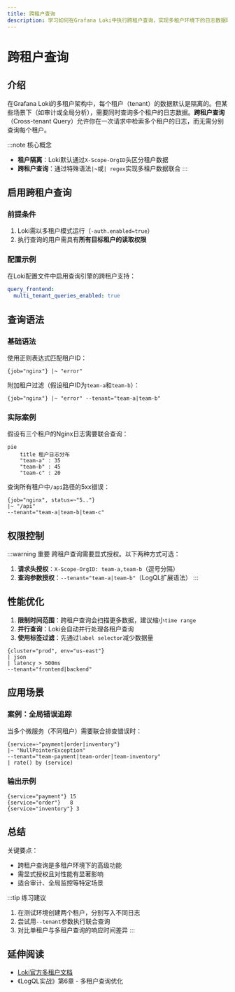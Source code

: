 ```yaml
---
title: 跨租户查询
description: 学习如何在Grafana Loki中执行跨租户查询，实现多租户环境下的日志数据联合分析。
---
```


# 跨租户查询

## 介绍

在Grafana Loki的多租户架构中，每个租户（tenant）的数据默认是隔离的。但某些场景下（如审计或全局分析），需要同时查询多个租户的日志数据。**跨租户查询**（Cross-tenant Query）允许你在一次请求中检索多个租户的日志，而无需分别查询每个租户。

:::note 核心概念
- **租户隔离**：Loki默认通过`X-Scope-OrgID`头区分租户数据<br />
- **跨租户查询**：通过特殊语法`|~`或`| regex`实现多租户数据联合
:::

## 启用跨租户查询

### 前提条件
1. Loki需以多租户模式运行（`-auth.enabled=true`）<br />
2. 执行查询的用户需具有**所有目标租户的读取权限**

### 配置示例
在Loki配置文件中启用查询引擎的跨租户支持：
```yaml
query_frontend:
  multi_tenant_queries_enabled: true
```

## 查询语法

### 基础语法
使用正则表达式匹配租户ID：
```logql
{job="nginx"} |~ "error"
```
附加租户过滤（假设租户ID为`team-a`和`team-b`）：
```logql
{job="nginx"} |~ "error" --tenant="team-a|team-b"
```

### 实际案例
假设有三个租户的Nginx日志需要联合查询：
```mermaid
pie
    title 租户日志分布
    "team-a" : 35
    "team-b" : 45
    "team-c" : 20
```

查询所有租户中`/api`路径的5xx错误：
```logql
{job="nginx", status=~"5.."} 
|~ "/api" 
--tenant="team-a|team-b|team-c"
```

## 权限控制

:::warning 重要
跨租户查询需要显式授权。以下两种方式可选：
1. **请求头授权**：`X-Scope-OrgID: team-a,team-b`（逗号分隔）<br />
2. **查询参数授权**：`--tenant="team-a|team-b"`（LogQL扩展语法）
:::

## 性能优化

1. **限制时间范围**：跨租户查询会扫描更多数据，建议缩小`time range`<br />
2. **并行查询**：Loki会自动并行处理各租户查询
3. **使用标签过滤**：先通过`label selector`减少数据量

```logql
{cluster="prod", env="us-east"} 
| json 
| latency > 500ms 
--tenant="frontend|backend"
```

## 应用场景

### 案例：全局错误追踪
当多个微服务（不同租户）需要联合排查错误时：
```logql
{service=~"payment|order|inventory"} 
|~ "NullPointerException" 
--tenant="team-payment|team-order|team-inventory" 
| rate() by (service)
```

### 输出示例
```
{service="payment"} 15
{service="order"}   8
{service="inventory"} 3
```

## 总结

关键要点：
- 跨租户查询是多租户环境下的高级功能<br />
- 需显式授权且对性能有显著影响<br />
- 适合审计、全局监控等特定场景

:::tip 练习建议
1. 在测试环境创建两个租户，分别写入不同日志<br />
2. 尝试用`--tenant`参数执行联合查询<br />
3. 对比单租户与多租户查询的响应时间差异
:::

## 延伸阅读
- [Loki官方多租户文档](https://grafana.com/docs/loki/latest/operations/multi-tenancy/)
- 《LogQL实战》第6章 - 多租户查询优化